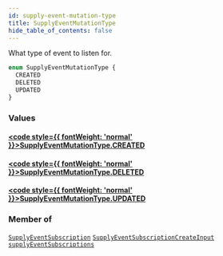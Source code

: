 ```yaml
---
id: supply-event-mutation-type
title: SupplyEventMutationType
hide_table_of_contents: false
---
```








What type of event to listen for.

```graphql
enum SupplyEventMutationType {
  CREATED
  DELETED
  UPDATED
}
```


### Values

#### [<code style={{ fontWeight: 'normal' }}>SupplyEventMutationType.<b>CREATED</b></code>](#) 
> 
> 

#### [<code style={{ fontWeight: 'normal' }}>SupplyEventMutationType.<b>DELETED</b></code>](#) 
> 
> 

#### [<code style={{ fontWeight: 'normal' }}>SupplyEventMutationType.<b>UPDATED</b></code>](#) 
> 
> 



### Member of

[`SupplyEventSubscription`](/supply/api/graphql-admin/reference/objects/supply-event-subscription)  <Badge class="secondary" text="object"/><Bullet />[`SupplyEventSubscriptionCreateInput`](/supply/api/graphql-admin/reference/inputs/supply-event-subscription-create-input)  <Badge class="secondary" text="input"/><Bullet />[`supplyEventSubscriptions`](/supply/api/graphql-admin/reference/queries/supply-event-subscriptions)  <Badge class="secondary" text="query"/>



